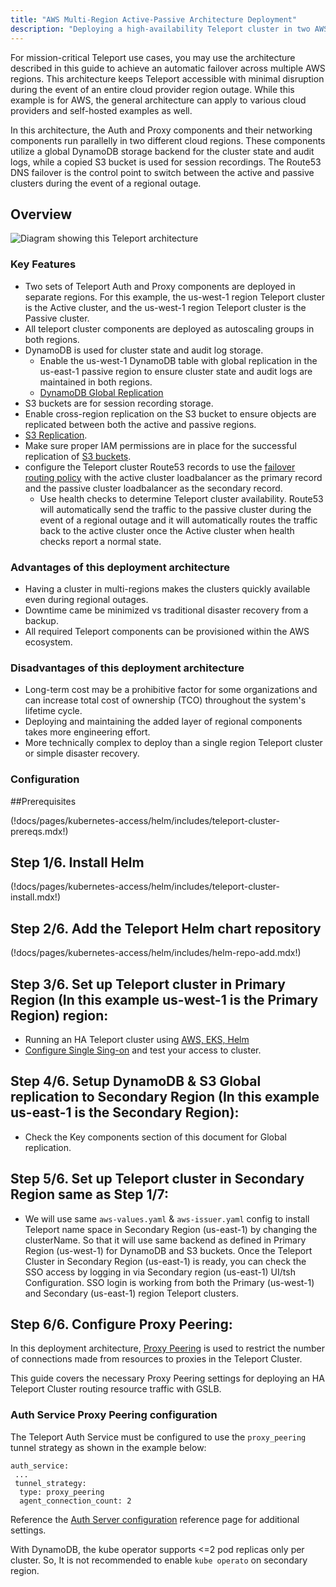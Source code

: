 ```yaml
---
title: "AWS Multi-Region Active-Passive Architecture Deployment"
description: "Deploying a high-availability Teleport cluster in two AWS regions."
---
```


For mission-critical Teleport use cases, you may use the architecture described in this guide to achieve 
an automatic failover across multiple AWS regions. This architecture keeps Teleport accessible with minimal 
disruption during the event of an entire cloud provider region outage. While this example is for AWS, the 
general architecture can apply to various cloud providers and self-hosted examples as well.

In this architecture, the Auth and Proxy components and their networking components run parallelly in two 
different cloud regions. These components utilize a global DynamoDB storage backend for the cluster state and audit 
logs, while a copied S3 bucket is used for session recordings. The Route53 DNS failover is the control point to switch 
between the active and passive clusters during the event of a regional outage.

## Overview

![Diagram showing this Teleport
architecture](../../../img/deploy-a-cluster/aws-multi-region-active-passive-ha-deployment.png)

### Key Features
- Two sets of Teleport Auth and Proxy components are deployed in separate regions. For this example, the us-west-1
  region Teleport cluster is the Active cluster, and the us-west-1 region Teleport cluster is the Passive cluster.
- All teleport cluster components are deployed as autoscaling groups in both regions.
- DynamoDB is used for cluster state and audit log storage.
  - Enable the us-west-1 DynamoDB table with global replication in the us-east-1 passive region to ensure cluster 
    state and audit logs are maintained in both regions.
  - [DynamoDB Global Replication](https://aws.amazon.com/blogs/aws/new-convert-your-single-region-amazon-dynamodb-tables-to-global-tables/)
-  S3 buckets are for session recording storage.
  - Enable cross-region replication on the S3 bucket to ensure objects are replicated between both the active and 
    passive regions.
  - [S3 Replication](https://docs.aws.amazon.com/AmazonS3/latest/userguide/replication.html).
  - Make sure proper IAM permissions are in place for the successful replication of 
  [S3 buckets](https://docs.aws.amazon.com/AmazonS3/latest/userguide/setting-repl-config-perm-overview.html).
- configure the Teleport cluster Route53 records to use the 
  [failover routing policy](https://docs.aws.amazon.com/Route53/latest/DeveloperGuide/dns-failover-types.html#dns-failover-types-active-passive) 
  with the active cluster loadbalancer as the primary record and the passive cluster loadbalancer as the secondary record.
  - Use health checks to determine Teleport cluster availability. Route53 will automatically send the traffic to the 
    passive cluster during the event of a regional outage and it will automatically routes the traffic back to the active 
    cluster once the Active cluster when health checks report a normal state.

### Advantages of this deployment architecture

- Having a cluster in multi-regions makes the clusters quickly available even during regional outages.
- Downtime came be minimized vs traditional disaster recovery from a backup.
- All required Teleport components can be provisioned within the AWS ecosystem.


### Disadvantages of this deployment architecture

- Long-term cost may be a prohibitive factor for some organizations and can increase total cost of ownership
  (TCO) throughout the system's lifetime cycle.
- Deploying and maintaining the added layer of regional components takes more engineering effort.
- More technically complex to deploy than a single region Teleport cluster or simple disaster recovery.

### Configuration

##Prerequisites

(!docs/pages/kubernetes-access/helm/includes/teleport-cluster-prereqs.mdx!)

## Step 1/6. Install Helm

(!docs/pages/kubernetes-access/helm/includes/teleport-cluster-install.mdx!)

## Step 2/6. Add the Teleport Helm chart repository

(!docs/pages/kubernetes-access/helm/includes/helm-repo-add.mdx!)
## Step 3/6. Set up Teleport cluster in Primary Region (In this example us-west-1 is the Primary Region) region:
- Running an HA Teleport cluster using [AWS, EKS, Helm](https://goteleport.com/docs/deploy-a-cluster/helm-deployments/aws/)
- [Configure Single Sing-on](https://goteleport.com/docs/access-controls/sso/) and test your access to cluster.

## Step 4/6. Setup DynamoDB & S3 Global replication to Secondary Region (In this example us-east-1 is the Secondary Region):
- Check the Key components section of this document for Global replication.

## Step 5/6. Set up Teleport cluster in Secondary Region same as Step 1/7:
- We will use same `aws-values.yaml` & `aws-issuer.yaml` config to install Teleport name space in Secondary Region (us-east-1) by changing the clusterName.
  So that it will use same backend as defined in Primary Region (us-west-1) for DynamoDB and S3 buckets. 
  Once the Teleport Cluster in Secondary Region (us-east-1) is ready, you can check the SSO access by logging in via Secondary region (us-east-1) UI/tsh
  Configuration. SSO login is working from both the Primary (us-west-1) and Secondary (us-east-1) region Teleport clusters.

## Step 6/6. Configure Proxy Peering:
In this deployment architecture, [Proxy Peering](../../architecture/proxy-peering.mdx) is used to restrict the number of connections made from 
resources to proxies in the Teleport Cluster.

This guide covers the necessary Proxy Peering settings for deploying an HA Teleport Cluster routing resource
traffic with GSLB. 

### Auth Service Proxy Peering configuration 

The Teleport Auth Service must be configured to use the `proxy_peering` tunnel strategy as shown in the example below:

```
auth_service:
 ...
 tunnel_strategy:
  type: proxy_peering
  agent_connection_count: 2
```
Reference the [Auth Server configuration](../../reference/config.mdx#auth-service) reference page 
for additional settings.

<Notice type="warning">

With DynamoDB, the kube operator supports <=2 pod replicas only per cluster. So, It is not recommended to enable `kube operato` on 
secondary region.

</Notice>


